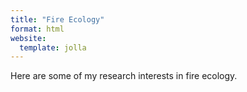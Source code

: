 ```yaml
---
title: "Fire Ecology"
format: html
website:
  template: jolla
---
```


Here are some of my research interests in fire ecology.
